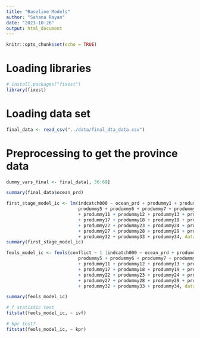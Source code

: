 ```yaml
---
title: "Baseline Models"
author: "Sahana Rayan"
date: "2023-10-26"
output: html_document
---
```


```r
knitr::opts_chunk$set(echo = TRUE)
```



# Loading libraries


```r
# install.packages("fixest")
library(fixest)
```

# Loading data set

```r
final_data <- read_csv("../data/final_dta_data.csv")
```


# Preprocessing to get the province data


```r
dummy_vars_final <- final_data[, 36:69]

```


```r
summary(final_data$ocean_prd)
```


```r
first_stage_model_ic <- lm(indcatch000 ~ ocean_prd + prodummy1 + prodummy2 + prodummy3 + prodummy4 +
                           prodummy5 + prodummy6 + prodummy7 + prodummy8 + prodummy9 + prodummy10
                           + prodummy11 + prodummy12 + prodummy13 + prodummy14 + prodummy15 + prodummy16
                           + prodummy17 + prodummy18 + prodummy19 + prodummy20 + prodummy21
                           + prodummy22 + prodummy23 + prodummy24 + prodummy25 + prodummy26
                           + prodummy27 + prodummy28 + prodummy29 + prodummy30 + prodummy31
                           + prodummy32 + prodummy33 + prodummy34, data = final_data)
summary(first_stage_model_ic)
```


```r
feols_model_ic <- feols(conflict ~ 1 |indcatch000 ~ ocean_prd + prodummy1 + prodummy2 + prodummy3 + prodummy4 +
                           prodummy5 + prodummy6 + prodummy7 + prodummy8 + prodummy9 + prodummy10
                           + prodummy11 + prodummy12 + prodummy13 + prodummy14 + prodummy15 + prodummy16
                           + prodummy17 + prodummy18 + prodummy19 + prodummy20 + prodummy21
                           + prodummy22 + prodummy23 + prodummy24 + prodummy25 + prodummy26
                           + prodummy27 + prodummy28 + prodummy29 + prodummy30 + prodummy31
                           + prodummy32 + prodummy33 + prodummy34, data = final_data)
```

```r
summary(feols_model_ic)
```



```r

# f statistic test
fitstat(feols_model_ic, ~ ivf)

# kpr test?
fitstat(feols_model_ic, ~ kpr)

```



